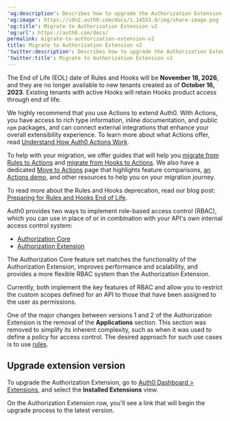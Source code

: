 ---
'og:description': Describes how to upgrade the Authorization Extension v2.
'og:image': https://cdn2.auth0.com/docs/1.14553.0/img/share-image.png
'og:title': Migrate to Authorization Extension v2
'og:url': https://auth0.com/docs/
permalink: migrate-to-authorization-extension-v2
title: Migrate to Authorization Extension v2
'twitter:description': Describes how to upgrade the Authorization Extension v2.
'twitter:title': Migrate to Authorization Extension v2
---
<Warning>

The End of Life (EOL) date of Rules and Hooks will be **November 18, 2026**, and they are no longer available to new tenants created as of **October 16, 2023**. Existing tenants with active Hooks will retain Hooks product access through end of life.

We highly recommend that you use Actions to extend Auth0. With Actions, you have access to rich type information, inline documentation, and public `npm` packages, and can connect external integrations that enhance your overall extensibility experience. To learn more about what Actions offer, read [Understand How Auth0 Actions Work](/docs/customize/actions/actions-overview).

To help with your migration, we offer guides that will help you [migrate from Rules to Actions](/docs/customize/actions/migrate/migrate-from-rules-to-actions) and [migrate from Hooks to Actions](/docs/customize/actions/migrate/migrate-from-hooks-to-actions). We also have a dedicated [Move to Actions](https://auth0.com/extensibility/movetoactions) page that highlights feature comparisons, [an Actions demo](https://www.youtube.com/watch?v=UesFSY1klrI), and other resources to help you on your migration journey.

To read more about the Rules and Hooks deprecation, read our blog post: [Preparing for Rules and Hooks End of Life](https://auth0.com/blog/preparing-for-rules-and-hooks-end-of-life/).

</Warning>

<Callout icon="file-lines" color="#0EA5E9" iconType="regular">

Auth0 provides two ways to implement role-based access control (RBAC), which you can use in place of or in combination with your API's own internal access control system:

* [Authorization Core](/docs/manage-users/access-control/rbac)
* [Authorization Extension](/docs/customize/extensions/authorization-extension)

The Authorization Core feature set matches the functionality of the Authorization Extension, improves performance and scalability, and provides a more flexible RBAC system than the Authorization Extension.

Currently, both implement the key features of RBAC and allow you to restrict the custom scopes defined for an API to those that have been assigned to the user as permissions.

</Callout>

One of the major changes between versions 1 and 2 of the Authorization Extension is the removal of the **Applications** section. This section was removed to simplify its inherent complexity, such as when it was used to define a policy for access control. The desired approach for such use cases is to use [rules](/docs/customize/rules).

## Upgrade extension version

To upgrade the Authorization Extension, go to [Auth0 Dashboard > Extensions](https://manage.auth0.com/#/extensions), and select the **Installed Extensions** view.

On the Authorization Extension row, you'll see a link that will begin the upgrade process to the latest version.
